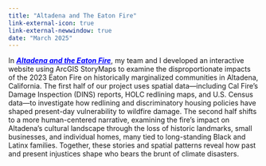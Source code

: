 ```yaml
---
title: "Altadena and The Eaton Fire"
link-external-icon: true
link-external-newwindow: true
date: "March 2025"
---
```


In [***Altadena and the Eaton Fire***](https://arcg.is/0fDb4O){style="color: blue;"}, my team and I developed an interactive website using ArcGIS StoryMaps to examine the disproportionate impacts of the 2023 Eaton Fire on historically marginalized communities in Altadena, California. The first half of our project uses spatial data—including Cal Fire’s Damage Inspection (DINS) reports, HOLC redlining maps, and U.S. Census data—to investigate how redlining and discriminatory housing policies have shaped present-day vulnerability to wildfire damage. The second half shifts to a more human-centered narrative, examining the fire’s impact on Altadena’s cultural landscape through the loss of historic landmarks, small businesses, and individual homes, many tied to long-standing Black and Latinx families. Together, these stories and spatial patterns reveal how past and present injustices shape who bears the brunt of climate disasters.
